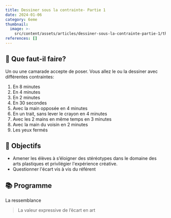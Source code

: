 ```yaml
---
title: Dessiner sous la contrainte- Partie 1
date: 2024-01-06
category: 6eme
thumbnail:
  image: >-
    src/content/assets/articles/dessiner-sous-la-contrainte-partie-1/thumbnail/image.webp
references: []
---
```


## 🧐 Que faut-il faire?

Un ou une camarade accepte de poser. Vous allez le ou la dessiner avec différentes contraintes:

1. En 8 minutes
2. En 4 minutes
3. En 2 minutes
4. En 30 secondes
5. Avec la main opposée en 4 minutes
6. En un trait, sans lever le crayon en 4 minutes
7. Avec les 2 mains en même temps en 3 minutes
8. Avec la main du voisin en 2 minutes
9. Les yeux fermés

## 🏁 Objectifs

- Amener les élèves à s’éloigner des stéréotypes dans le domaine des arts plastiques et privilégier l'expérience créative.
- Questionner l'écart vis à vis du référent

## 📚 Programme

La ressemblance

> La valeur expressive de l’écart en art
